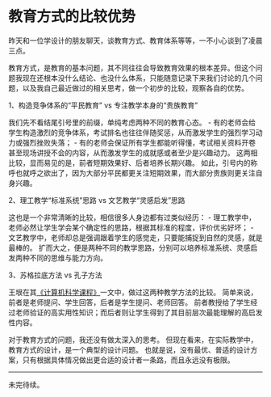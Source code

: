 = 教育方式的比较优势 =

昨天和一位学设计的朋友聊天，谈教育方式、教育体系等等，一不小心谈到了凌晨三点。

教育方式，是教育的基本问题，其不同往往会导致教育效果的根本差异。但这个问题我现在还根本没什么结论、也没什么体系，只能随意记录下来我们讨论的几个问题，以及我自己最近做过的相关思考，做一个初步的比较，观察各自的优势。

1、构造竞争体系的“平民教育” vs 专注教学本身的“贵族教育”

我们先不看结尾引号里的前缀，单纯考虑两种不同的教育心态。
- 有的老师会给学生构造激烈的竞争体系，考试排名也往往伴随奖惩，从而激发学生的强烈学习动力或强烈挫败失落；
- 有的老师会保证所有学生都能听得懂，考试相关资料开卷甚至现场讲授不会的内容，从而激发学生的成就感或者至少是兴趣动力。
这两相比较，显而易见的是，前者短期效果好、后者培养长期兴趣。
如此，引号内的称呼也就呼之欲出了，因为大部分平民都更关注短期效果，而大部分贵族则更关注自身兴趣。

2、理工教学“标准系统”思路 vs 文艺教学“灵感启发”思路

这也是一个非常清晰的比较，相信很多人身边都有过类似经历：
- 理工教学中，老师必然让学生学会某个确定性的思路，根据其标准的程度，评价优劣好坏；
- 文艺教学中，老师却总是强调跟着学生的感觉走，只要能捕捉到自然的灵感，就是最棒的。
扩而大之，便是两种不同的教学思路，分别可以培养标准系统、灵感启发两种不同的思维与能力方向。

3、苏格拉底方法 vs 孔子方法

王垠在其[[http://www.yinwang.org/blog-cn/2020/03/03/cs-course|《计算机科学课程》]]一文中，做过这两种教学方法的比较。
简单来说，前者是老师提问、学生回答，后者是学生提问、老师回答。
前者教授给了学生经过老师验证的高实用性知识；而后者则让学生得到了其目前层次最能理解的高启发性内容。

对于教育方式的问题，我还没有做太深入的思考。
但现在看来，在实际教学中，教育方式的设计，是一个典型的设计问题。
也就是说，没有最优、普适的设计方案，只有根据具体情况做出更合适的设计者一条路，而且永远没有极限。

----

未完待续。


